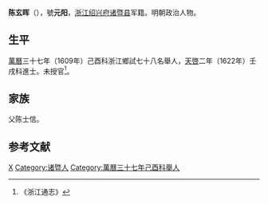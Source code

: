 '''陈玄晖'''（{{bd|？||？||}}），號'''元阳'''，[[浙江|浙江]][[绍兴府|绍兴府]][[诸暨县|诸暨县]]军籍。明朝政治人物。

==生平==
[[萬曆|萬曆]]三十七年（1609年）己酉科浙江鄉試七十八名舉人，[[天啓|天啓]]二年（1622年）壬戌科進士。未授官<ref>《浙江通志》</ref>。

== 家族 ==
父陈士信。

==参考文献==
{{reflist}}

{{天啓二年壬戌科殿試金榜}}

{{Authority control}}

{{DEFAULTSORT:}}
[[Category:陈姓|X]]
[[Category:诸暨人|Category:诸暨人]]
[[Category:萬曆三十七年己酉科舉人|Category:萬曆三十七年己酉科舉人]]


{{明朝官员小作品}}